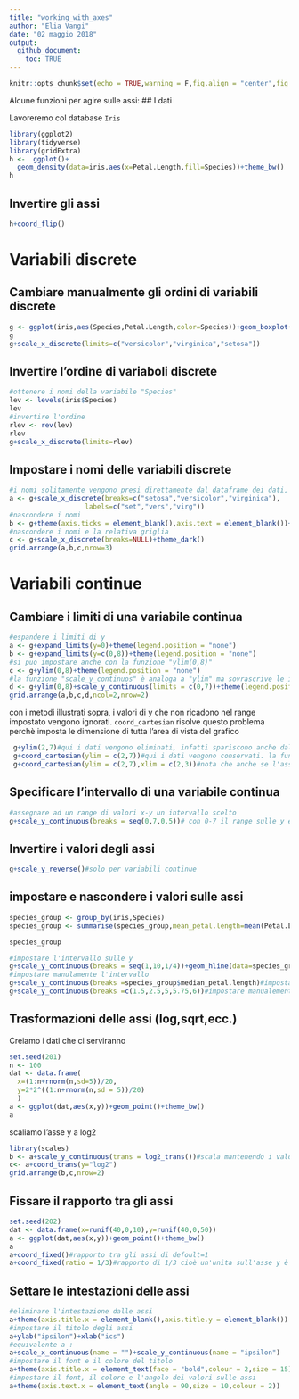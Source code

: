 ---
title: "working_with_axes"
author: "Elia Vangi"
date: "02 maggio 2018"
output:
  github_document:
    toc: TRUE
---

```{r setup, include=FALSE}
knitr::opts_chunk$set(echo = TRUE,warning = F,fig.align = "center",fig.width = 5,fig.height = 3)
```

Alcune funzioni per agire sulle assi:
## I dati

Lavoreremo col database `Iris`

```{r}
library(ggplot2)
library(tidyverse)
library(gridExtra)
h <-  ggplot()+
  geom_density(data=iris,aes(x=Petal.Length,fill=Species))+theme_bw()
h

```

## Invertire gli assi

```{r}
h+coord_flip()
```

# Variabili discrete

## Cambiare manualmente gli ordini di variabili discrete

```{r}
g <- ggplot(iris,aes(Species,Petal.Length,color=Species))+geom_boxplot()+theme_bw()
g
g+scale_x_discrete(limits=c("versicolor","virginica","setosa"))
```

## Invertire l'ordine di variaboli discrete

```{r}
#ottenere i nomi della variabile "Species"
lev <- levels(iris$Species)
lev
#invertire l'ordine
rlev <- rev(lev)
rlev
g+scale_x_discrete(limits=rlev)
```

## Impostare i nomi delle variabili discrete

```{r fig.height=5}
#i nomi solitamente vengono presi direttamente dal dataframe dei dati, ma possono essereimpostati manualmente
a <- g+scale_x_discrete(breaks=c("setosa","versicolor","virginica"),
                   labels=c("set","vers","virg"))
#nascondere i nomi
b <- g+theme(axis.ticks = element_blank(),axis.text = element_blank())+theme_dark()
#nascondere i nomi e la relativa griglia
c <- g+scale_x_discrete(breaks=NULL)+theme_dark()
grid.arrange(a,b,c,nrow=3)
```

# Variabili continue

## Cambiare i limiti di una variabile continua

```{r}
#espandere i limiti di y
a <- g+expand_limits(y=0)+theme(legend.position = "none")
b <- g+expand_limits(y=c(0,8))+theme(legend.position = "none")
#si puo impostare anche con la funzione "ylim(0,8)"
c <- g+ylim(0,8)+theme(legend.position = "none")
#la funzione "scale_y_continuos" è analoga a "ylim" ma sovrascrive le impostazioni di quest'ultimo, quindi in presenza di tutte e due le funzioni prevale la prima
d <- g+ylim(0,8)+scale_y_continuous(limits = c(0,7))+theme(legend.position = "none")
grid.arrange(a,b,c,d,ncol=2,nrow=2)
```
con i metodi illustrati sopra, i valori di y che non ricadono nel range impostato vengono ignorati.
`coord_cartesian` risolve questo problema perchè imposta le dimensione di tutta l'area di vista del grafico

```{r}
 g+ylim(2,7)#qui i dati vengono eliminati, infatti spariscono anche dalla legenda
 g+coord_cartesian(ylim = c(2,7))#qui i dati vengono conservati. la funzionepraticamente fa uno  "zoom" sull'area impostata
 g+coord_cartesian(ylim = c(2,7),xlim = c(2,3))#nota che anche se l'asse x è una variabile discreta e una stringa di testo la funzione mostra comunque la parte di grafico richiesta
```

## Specificare l'intervallo di una variabile continua

```{r}
#assegnare ad un range di valori x-y un intervallo scelto
g+scale_y_continuous(breaks = seq(0,7,0.5))# con 0-7 il range sulle y e 0.5 l'intervallo
```

## Invertire i valori degli assi

```{r}
g+scale_y_reverse()#solo per variabili continue
```

## impostare e nascondere i valori sulle assi
```{r}
species_group <- group_by(iris,Species)
species_group <- summarise(species_group,mean_petal.length=mean(Petal.Length),median_petal.length=median(Petal.Length))
```

```{r}
species_group
```

```{r}
#impostare l'intervallo sulle y
g+scale_y_continuous(breaks = seq(1,10,1/4))+geom_hline(data=species_group,aes(yintercept=mean_petal.length,color=Species),size=0.3)
#impostare manulamente l'intervallo
g+scale_y_continuous(breaks =species_group$median_petal.length)#impostare i valoriin base ad un'espressione
g+scale_y_continuous(breaks =c(1.5,2.5,5,5.75,6))#impostare manualemente i valori con un vettore
```

## Trasformazioni delle assi (log,sqrt,ecc.)

Creiamo i dati che ci serviranno

```{r}
set.seed(201)
n <- 100
dat <- data.frame(
  x=(1:n+rnorm(n,sd=5))/20,
  y=2*2^((1:n+rnorm(n,sd = 5))/20)
  )
a <- ggplot(dat,aes(x,y))+geom_point()+theme_bw()
a
```

scaliamo l'asse y a log2

```{r}
library(scales)
b <- a+scale_y_continuous(trans = log2_trans())#scala mantenendo i valori sull'asse y ad intervalli lineari
c<- a+coord_trans(y="log2")
grid.arrange(b,c,nrow=2)
```

## Fissare il rapporto tra gli assi

```{r}
set.seed(202)
dat <- data.frame(x=runif(40,0,10),y=runif(40,0,50))
a <- ggplot(dat,aes(x,y))+geom_point()+theme_bw()
a
a+coord_fixed()#rapporto tra gli assi di defoult=1
a+coord_fixed(ratio = 1/3)#rapporto di 1/3 cioè un'unita sull'asse y è 3 volte più piccola di quella sull'asse x
```


## Settare le intestazioni delle assi

```{r}
#eliminare l'intestazione dalle assi
a+theme(axis.title.x = element_blank(),axis.title.y = element_blank())
#impostare il titolo degli assi
a+ylab("ipsilon")+xlab("ics")
#equivalente a :
a+scale_x_continuous(name = "")+scale_y_continuous(name = "ipsilon")
#impostare il font e il colore del titolo
a+theme(axis.title.x = element_text(face = "bold",colour = 2,size = 15))
#impostare il font, il colore e l'angolo dei valori sulle assi
a+theme(axis.text.x = element_text(angle = 90,size = 10,colour = 2))
```

